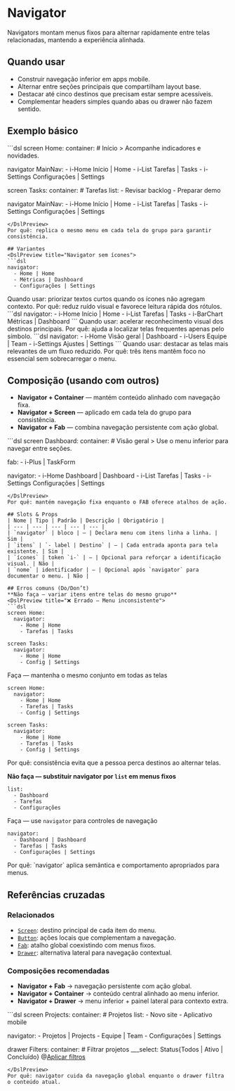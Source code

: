 # Navigator
Navigators montam menus fixos para alternar rapidamente entre telas relacionadas, mantendo a experiência alinhada.

## Quando usar
- Construir navegação inferior em apps mobile.
- Alternar entre seções principais que compartilham layout base.
- Destacar até cinco destinos que precisam estar sempre acessíveis.
- Complementar headers simples quando abas ou drawer não fazem sentido.

## Exemplo básico
<DslPreview title="Navigator replicado em telas do mesmo fluxo">
```dsl
screen Home:
  container:
    # Início
    > Acompanhe indicadores e novidades.

  navigator MainNav:
    - i-Home Início | Home
    - i-List Tarefas | Tasks
    - i-Settings Configurações | Settings

screen Tasks:
  container:
    # Tarefas
    list:
      - Revisar backlog
      - Preparar demo

  navigator MainNav:
    - i-Home Início | Home
    - i-List Tarefas | Tasks
    - i-Settings Configurações | Settings
```
</DslPreview>
Por quê: replica o mesmo menu em cada tela do grupo para garantir consistência.

## Variantes
<DslPreview title="Navigator sem ícones">
```dsl
navigator:
  - Home | Home
  - Métricas | Dashboard
  - Configurações | Settings
```
</DslPreview>
Quando usar: priorizar textos curtos quando os ícones não agregam contexto.
Por quê: reduz ruído visual e favorece leitura rápida dos rótulos.

<DslPreview title="Navigator com ícones Lucide">
```dsl
navigator:
  - i-Home Início | Home
  - i-List Tarefas | Tasks
  - i-BarChart Métricas | Dashboard
```
</DslPreview>
Quando usar: acelerar reconhecimento visual dos destinos principais.
Por quê: ajuda a localizar telas frequentes apenas pelo símbolo.

<DslPreview title="Navigator com destaque para três telas">
```dsl
navigator:
  - i-Home Visão geral | Dashboard
  - i-Users Equipe | Team
  - i-Settings Ajustes | Settings
```
</DslPreview>
Quando usar: destacar as telas mais relevantes de um fluxo reduzido.
Por quê: três itens mantêm foco no essencial sem sobrecarregar o menu.

## Composição (usando com outros)
- **Navigator + Container** — mantém conteúdo alinhado com navegação fixa.
- **Navigator + Screen** — aplicado em cada tela do grupo para consistência.
- **Navigator + Fab** — combina navegação persistente com ação global.

<DslPreview title="Navigator com FAB complementar">
```dsl
screen Dashboard:
  container:
    # Visão geral
    > Use o menu inferior para navegar entre seções.

  fab:
    - i-Plus | TaskForm

  navigator:
    - i-Home Dashboard | Dashboard
    - i-List Tarefas | Tasks
    - i-Settings Configurações | Settings
```
</DslPreview>
Por quê: mantém navegação fixa enquanto o FAB oferece atalhos de ação.

## Slots & Props
| Nome | Tipo | Padrão | Descrição | Obrigatório |
| --- | --- | --- | --- | --- |
| `navigator` | bloco | — | Declara menu com itens linha a linha. | Sim |
| `itens` | `- label | Destino` | — | Cada entrada aponta para tela existente. | Sim |
| `ícones` | token `i-` | — | Opcional para reforçar a identificação visual. | Não |
| `nome` | identificador | — | Opcional após `navigator` para documentar o menu. | Não |

## Erros comuns (Do/Don’t)
**Não faça — variar itens entre telas do mesmo grupo**
<DslPreview title="❌ Errado — Menu inconsistente">
```dsl
screen Home:
  navigator:
    - Home | Home
    - Tarefas | Tasks

screen Tasks:
  navigator:
    - Home | Home
    - Config | Settings
```
</DslPreview>

Faça — mantenha o mesmo conjunto em todas as telas
<DslPreview title="✅ Correto — Itens alinhados">
```dsl
screen Home:
  navigator:
    - Home | Home
    - Tarefas | Tasks
    - Config | Settings

screen Tasks:
  navigator:
    - Home | Home
    - Tarefas | Tasks
    - Config | Settings
```
</DslPreview>
Por quê: consistência evita que a pessoa perca destinos ao alternar telas.

**Não faça — substituir navigator por `list` em menus fixos**
<DslPreview title="❌ Errado — Lista usada como menu">
```dsl
list:
  - Dashboard
  - Tarefas
  - Configurações
```
</DslPreview>

Faça — use `navigator` para controles de navegação
<DslPreview title="✅ Correto — Menu com navigator">
```dsl
navigator:
  - Dashboard | Dashboard
  - Tarefas | Tasks
  - Configurações | Settings
```
</DslPreview>
Por quê: `navigator` aplica semântica e comportamento apropriados para menus.

## Referências cruzadas

### Relacionados
- [`Screen`](./screen): destino principal de cada item do menu.
- [`Button`](./button): ações locais que complementam a navegação.
- [`Fab`](./fab): atalho global coexistindo com menus fixos.
- [`Drawer`](./drawer): alternativa lateral para navegação contextual.

### Composições recomendadas
- **Navigator + Fab** → navegação persistente com ação global.
- **Navigator + Container** → conteúdo central alinhado ao menu inferior.
- **Navigator + Drawer** → menu inferior + painel lateral para contexto extra.

<DslPreview title="Navigator e drawer combinados">
```dsl
screen Projects:
  container:
    # Projetos
    list:
      - Novo site
      - Aplicativo mobile

  navigator:
    - Projetos | Projects
    - Equipe | Team
    - Configurações | Settings

  drawer Filters:
    container:
      # Filtrar projetos
      ___select: Status{Todos | Ativo | Concluído}
      @[Aplicar filtros](applyFilters)
```
</DslPreview>
Por quê: navigator cuida da navegação global enquanto o drawer filtra o conteúdo atual.
